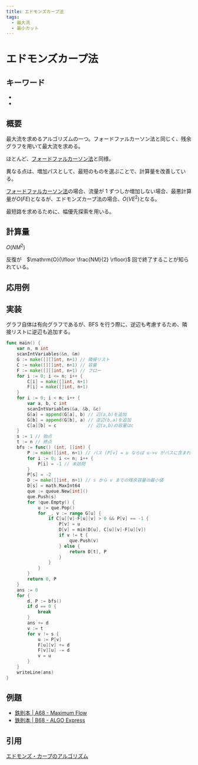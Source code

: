 ```yaml
---
title: エドモンズカープ法
tags:
  - 最大流
  - 最小カット
---
```


# エドモンズカープ法

## キーワード


- <Tag tag="最大流" />
- <Tag tag="最小カット" />

## 概要

最大流を求めるアルゴリズムの一つ。フォードファルカーソン法と同じく、残余グラフを用いて最大流を求める。

ほとんど、[フォードファルカーソン法](./ford_fulkerson.mdx)と同様。

異なる点は、増加パスとして、最短のものを選ぶことで、計算量を改善している。

[フォードファルカーソン法](./ford_fulkerson.mdx)の場合、流量が 1 ずつしか増加しない場合、最悪計算量が$O(FE)$となるが、エドモンズカープ法の場合、$O(VE^2)$となる。

最短路を求めるために、幅優先探索を用いる。

## 計算量

$O(NM^2)$

反復が　$\mathrm{O}(\lfloor \frac{NM}{2} \rfloor)$ 回で終了することが知られている。

## 応用例

## 実装

グラフ自体は有向グラフであるが、BFS を行う際に、逆辺も考慮するため、隣接リストに逆辺も追加する。

```go
func main() {
	var n, m int
	scanIntVariables(&n, &m)
	G := make([][]int, n+1) // 隣接リスト
	C := make([][]int, n+1) // 容量
	F := make([][]int, n+1) // フロー
	for i := 0; i <= n; i++ {
		C[i] = make([]int, n+1)
		F[i] = make([]int, n+1)
	}
	for i := 0; i < m; i++ {
		var a, b, c int
		scanIntVariables(&a, &b, &c)
		G[a] = append(G[a], b) // 辺(a,b)を追加
		G[b] = append(G[b], a) // 逆辺(b,a)を追加
		C[a][b] = c            // 辺(a,b)の容量はc
	}
	s := 1 // 始点
	t := n // 終点
	bfs := func() (int, []int) {
		P := make([]int, n+1) // パス (P[v] = u ならば u->v がパスに含まれる)
		for i := 0; i <= n; i++ {
			P[i] = -1 // 未訪問
		}
		P[s] = -2
		D := make([]int, n+1) // s から v までの残余容量の最小値
		D[s] = math.MaxInt64
		que := queue.New[int]()
		que.Push(s)
		for !que.Empty() {
			u := que.Pop()
			for _, v := range G[u] {
				if C[u][v]-F[u][v] > 0 && P[v] == -1 {
					P[v] = u
					D[v] = min(D[u], C[u][v]-F[u][v])
					if v != t {
						que.Push(v)
					} else {
						return D[t], P
					}
				}
			}
		}
		return 0, P
	}
	ans := 0
	for {
		d, P := bfs()
		if d == 0 {
			break
		}
		ans += d
		v := t
		for v != s {
			u := P[v]
			F[u][v] += d
			F[v][u] -= d
			v = u
		}
	}
	writeLine(ans)
}
```

## 例題

- [鉄則本 | A68 - Maximum Flow](https://atcoder.jp/contests/tessoku-book/tasks/tessoku_book_bp)
- [鉄則本 | B68 - ALGO Express](https://atcoder.jp/contests/tessoku-book/tasks/tessoku_book_eo)

## 引用

[エドモンズ・カープのアルゴリズム](https://ja.wikipedia.org/wiki/%E3%82%A8%E3%83%89%E3%83%A2%E3%83%B3%E3%82%BA%E3%83%BB%E3%82%AB%E3%83%BC%E3%83%97%E3%81%AE%E3%82%A2%E3%83%AB%E3%82%B4%E3%83%AA%E3%82%BA%E3%83%A0)

